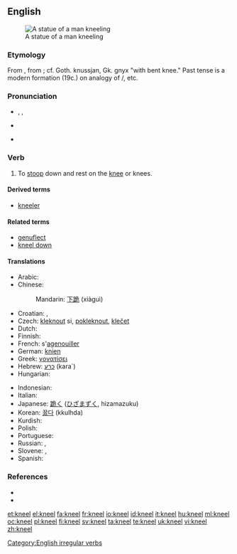 ==English==
[[Image:Kobayashi Torasaburo Statue 001.jpg|thumb|A statue of a man kneeling]]

===Etymology===
From {{etyl|ang|en}} {{term|cneowlian|lang=ang}}, from {{term|cneow||lang=ang|knee}}; cf. Goth. knussjan, Gk. gnyx "with bent knee." Past tense {{term|knelt}} is a modern formation (19c.) on analogy of {{term|feel}}/{{term|felt}}, etc.

===Pronunciation===
* {{enPR|nēl}}, {{IPA|/niːl/}}, {{SAMPA|/ni:l/}}
* {{audio|en-us-kneel.ogg|Audio (US)}}
*: {{rhymes|iːl}}
* {{homophones|Neal|Neil|Niel}}

===Verb===
{{en-verb|kneels|kneeling|'''[[knelt]]''' ''or'' '''[[kneeled]]'''}}

# {{intransitive}} To [[stoop]] down and rest on the [[knee]] or knees.

====Derived terms====
* [[kneeler]]

====Related terms====
* [[genuflect]]
* [[kneel down]]

====Translations====
{{trans-top|to stoop down and rest on the knee}}
* Arabic: {{t|ar|ركع|tr=raka`a}}
* Chinese:
*: Mandarin: [[下跪]] (xiàguì)
* Croatian: {{t-|hr|kleknuti|alt=klȅknuti}} {{pf}}, {{t-|hr|klečati|alt=kléčati}} {{impf}}
* Czech: [[kleknout]] si, [[pokleknout]], [[klečet]]
* Dutch: {{t+|nl|knielen}}
* Finnish: {{t+|fi|polvistua}}
* French: s'[[agenouiller]]
* German: [[knien]]
* Greek: [[γονατίσει]]
* Hebrew: [[כרע]] (kara`)
* Hungarian: {{t+|hu|térdel}}
{{trans-mid}}
* Indonesian: {{t+|id|lutut|alt=berlutut|xs=Indonesian}}
* Italian: {{t-|it|inginocchiarsi}}
* Japanese: [[跪く]] ([[ひざまずく]], hizamazuku)
* Korean: [[꿇다]] (kkulhda)
* Kurdish: {{ku-Arab|[[چه‌کبوون]]}}
* Polish: {{t-|pl|klęczeć}}
* Portuguese: {{t+|pt|ajoelhar-se}}
* Russian: {{t|ru|преклоняться|tr=preklonját'sja}},  {{t|ru|стоять на коленях|tr=stoját' na kolénjax}}
* Slovene: {{t+|sl|poklekniti}}, {{t+|sl|klečati}}
* Spanish: {{t-|es|arrodillarse}}
{{trans-bottom}}

===References===
* {{R:Century 1911}}
* {{R:Webster 1913}}

[[Category:English irregular verbs]]

[[et:kneel]]
[[el:kneel]]
[[fa:kneel]]
[[fr:kneel]]
[[io:kneel]]
[[id:kneel]]
[[it:kneel]]
[[hu:kneel]]
[[ml:kneel]]
[[oc:kneel]]
[[pl:kneel]]
[[fi:kneel]]
[[sv:kneel]]
[[ta:kneel]]
[[te:kneel]]
[[uk:kneel]]
[[vi:kneel]]
[[zh:kneel]]